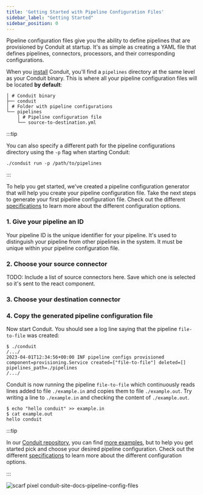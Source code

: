 ```yaml
---
title: 'Getting Started with Pipeline Configuration Files'
sidebar_label: "Getting Started"
sidebar_position: 0
---
```



Pipeline configuration files give you the ability to define pipelines that are
provisioned by Conduit at startup. It's as simple as creating a YAML file that
defines pipelines, connectors, processors, and their corresponding
configurations.

When you [install](/docs/#installing) Conduit, you'll find a `pipelines` directory at the same level as your Conduit binary. This is where all your pipeline configuration files will be located **by default**:

```shell
│ # Conduit binary
├── conduit
│ # Folder with pipeline configurations
└── pipelines
    │ # Pipeline configuration file
    └── source-to-destination.yml
```

:::tip

You can also specify a different path for the pipeline configurations directory using the `-p` flag when starting Conduit:

```shell
./conduit run -p /path/to/pipelines
```

:::

To help you get started, we've created a pipeline configuration generator that will help you create your pipeline configuration file. Take the next steps to generate your first pipeline configuration file. Check out the different [specifications](/docs/pipeline-configuration-files/specifications) to learn more about the different configuration options.

### 1. Give your pipeline an ID

Your pipeline ID is the unique identifier for your pipeline. It's used to distinguish your pipeline from other pipelines in the system. It must be unique within your pipeline configuration file.

### 2. Choose your source connector


TODO: Include a list of source connectors here. Save which one is selected so it's sent to the react component.

### 3. Choose your destination connector



### 4. Copy the generated pipeline configuration file

<PipelineConfigGenerator />

Now start Conduit. You should see a log line saying that the pipeline
`file-to-file` was created:

```shell
$ ./conduit
/.../
2023-04-01T12:34:56+00:00 INF pipeline configs provisioned component=provisioning.Service created=["file-to-file"] deleted=[] pipelines_path=./pipelines
/.../
```

Conduit is now running the pipeline `file-to-file` which continuously reads
lines added to file `./example.in` and copies them to file `./example.out`. Try
writing a line to `./example.in` and checking the content of `./example.out`.

```shell
$ echo "hello conduit" >> example.in
$ cat example.out
hello conduit
```

:::tip

In our [Conduit repository](https://github.com/ConduitIO/conduit), you can find [more examples](https://github.com/ConduitIO/conduit/tree/main/examples/pipelines), but to help you get started pick and choose your desired pipeline configuration. Check out the different [specifications](/docs/pipeline-configuration-files/specifications) to learn more about the different configuration options.

:::


![scarf pixel conduit-site-docs-pipeline-config-files](https://static.scarf.sh/a.png?x-pxid=884d8c49-6ae7-41de-8868-17a3e99f28a0)